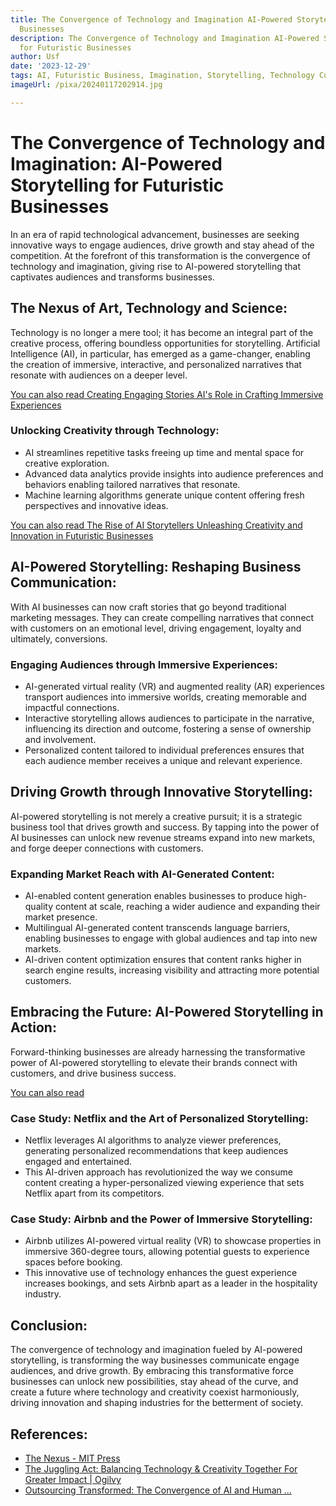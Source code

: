 ```yaml
---
title: The Convergence of Technology and Imagination AI-Powered Storytelling for Futuristic
  Businesses
description: The Convergence of Technology and Imagination AI-Powered Storytelling
  for Futuristic Businesses
author: Usf
date: '2023-12-29'
tags: AI, Futuristic Business, Imagination, Storytelling, Technology Convergence
imageUrl: /pixa/20240117202914.jpg

---
```

# The Convergence of Technology and Imagination: AI-Powered Storytelling  for Futuristic Businesses

In an era of rapid technological advancement, businesses are  seeking innovative ways to engage audiences, drive growth  and stay ahead  of the competition. At  the forefront of this transformation is the convergence of technology and imagination, giving rise to AI-powered storytelling that captivates audiences and transforms businesses.


## The Nexus of Art, Technology and Science:
Technology is no longer a mere tool; it has  become an  integral part of the creative process, offering boundless opportunities for storytelling. Artificial Intelligence (AI), in particular,  has emerged as a game-changer, enabling the  creation of immersive, interactive, and personalized narratives that resonate with audiences on a deeper level.


[You can  also read Creating  Engaging Stories  AI's Role in Crafting Immersive Experiences](Creating%20Engaging%20Stories%20AI%27s%20Role%20in%20Crafting%20Immersive%20Experiences)


### Unlocking Creativity through  Technology:
- AI streamlines repetitive tasks freeing up time and mental space for creative exploration.
- Advanced data analytics provide insights  into audience preferences and behaviors enabling tailored narratives that resonate.
- Machine learning algorithms generate unique content  offering fresh perspectives and  innovative ideas.


[You can also read The Rise of AI Storytellers Unleashing Creativity and Innovation in  Futuristic Businesses](The%20Rise%20of%20AI%20Storytellers%20Unleashing%20Creativity%20and%20Innovation%20in%20Futuristic%20Businesses)


## AI-Powered Storytelling: Reshaping Business Communication:
With AI  businesses can now craft stories that go beyond traditional  marketing  messages. They can  create compelling narratives  that connect  with customers on an emotional level, driving engagement, loyalty and ultimately, conversions.


### Engaging Audiences through  Immersive Experiences:
- AI-generated virtual reality (VR) and augmented reality (AR) experiences transport audiences into immersive worlds, creating memorable and impactful connections.
- Interactive storytelling allows audiences  to participate in the narrative, influencing its direction and outcome, fostering a sense of ownership and involvement.
- Personalized content tailored to individual preferences ensures that each audience member  receives a  unique and relevant experience.



## Driving  Growth  through Innovative Storytelling:
AI-powered storytelling is not merely a creative pursuit;  it is a strategic  business  tool that  drives growth and success. By tapping into the power of AI businesses can unlock new  revenue streams expand into new markets, and forge deeper connections with customers.


### Expanding Market Reach with AI-Generated Content:
- AI-enabled content  generation enables  businesses to produce high-quality content at scale, reaching a wider audience and expanding their market presence.
- Multilingual AI-generated content transcends language barriers, enabling  businesses to engage with global audiences  and tap  into new markets.
- AI-driven  content optimization ensures that content ranks higher in search engine results, increasing  visibility  and attracting more potential customers.



## Embracing the Future: AI-Powered  Storytelling in Action:
Forward-thinking businesses are already harnessing the transformative  power of AI-powered storytelling to elevate their brands connect with customers, and drive business success.


[You can also read ]()


### Case Study:  Netflix and the Art of Personalized Storytelling:
- Netflix leverages AI algorithms to analyze viewer preferences, generating personalized recommendations that keep  audiences engaged and  entertained.
- This AI-driven  approach has revolutionized the way  we consume content creating a hyper-personalized viewing experience that  sets Netflix apart from  its competitors.


### Case  Study: Airbnb and the Power of Immersive Storytelling:
- Airbnb utilizes AI-powered virtual reality (VR) to showcase properties in immersive 360-degree tours,  allowing potential guests to experience spaces before booking.
- This innovative use of technology enhances the  guest experience increases bookings, and sets Airbnb apart as a leader in  the hospitality industry.


## Conclusion:

The convergence of technology and imagination fueled by AI-powered storytelling, is transforming the way businesses communicate engage audiences, and drive growth. By embracing this transformative force businesses can unlock new possibilities, stay ahead of the curve, and create a future  where technology and creativity coexist harmoniously, driving innovation and shaping industries for  the betterment of society.

## References:
- [The Nexus - MIT Press](https://mitpress.mit.edu/9780262046343/the-nexus/)
- [The Juggling Act: Balancing Technology & Creativity Together For Greater Impact | Ogilvy](https://www.ogilvy.com/ideas/juggling-act-balancing-technology-creativity-together-greater-impact)
- [Outsourcing Transformed: The Convergence of AI and Human ...](https://noondalton.com/blog/2023/11/outsourcing-transformed-convergence-ai-human-talent/)
